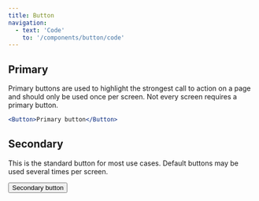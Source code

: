 ```yaml
---
title: Button
navigation:
  - text: 'Code'
    to: '/components/button/code'
---
```



## Primary

Primary buttons are used to highlight the strongest call to action on a page and should only be used once per screen. Not every screen requires a primary button.

```jsx live=true
<Button>Primary button</Button>
```

## Secondary

This is the standard button for most use cases. Default buttons may be used several times per screen.

<Button kind="secondary">Secondary button</Button>